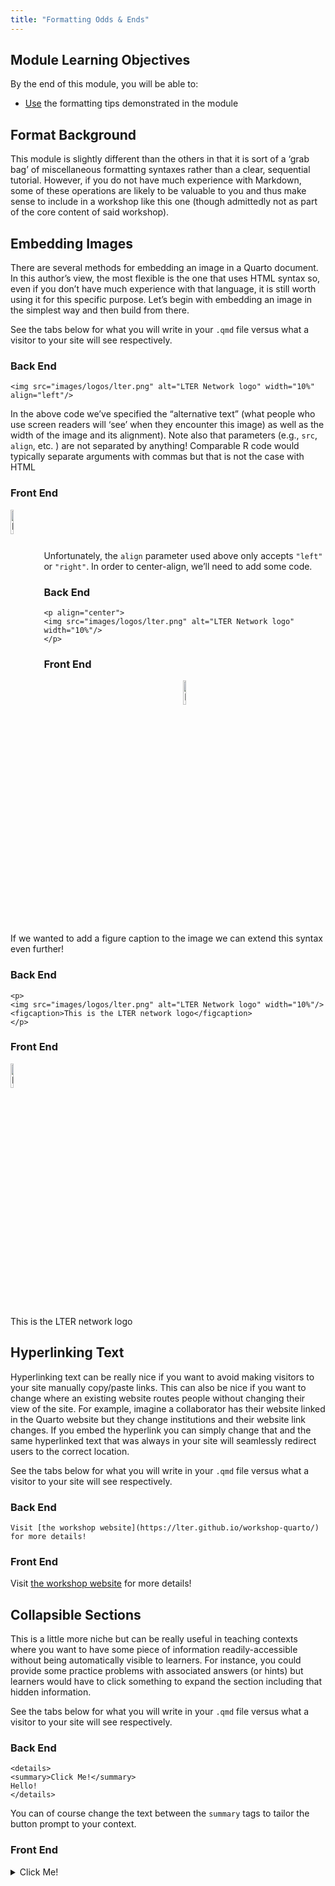 ```yaml
---
title: "Formatting Odds & Ends"
---
```


## Module Learning Objectives

By the end of this module, you will be able to:

- <u>Use</u> the formatting tips demonstrated in the module

## Format Background

This module is slightly different than the others in that it is sort of a 'grab bag' of miscellaneous formatting syntaxes rather than a clear, sequential tutorial. However, if you do not have much experience with Markdown, some of these operations are likely to be valuable to you and thus make sense to include in a workshop like this one (though admittedly not as part of the core content of said workshop).

## Embedding Images

There are several methods for embedding an image in a Quarto document. In this author's view, the most flexible is the one that uses HTML syntax so, even if you don't have much experience with that language, it is still worth using it for this specific purpose. Let's begin with embedding an image in the simplest way and then build from there.

See the tabs below for what you will write in your `.qmd` file versus what a visitor to your site will see respectively.

:::{.panel-tabset}
### Back End

```
<img src="images/logos/lter.png" alt="LTER Network logo" width="10%" align="left"/>
```

In the above code we've specified the "alternative text" (what people who use screen readers will 'see' when they encounter this image) as well as the width of the image and its alignment). Note also that parameters (e.g., `src`, `align`, etc. ) are not separated by anything! Comparable R code would typically separate arguments with commas but that is not the case with HTML

### Front End

<img src="images/logos/lter.png" alt="LTER Network logo" width="10%" align="left"/>

<br>
<br>
<br>

:::

Unfortunately, the `align` parameter used above only accepts `"left"` or `"right"`. In order to center-align, we'll need to add some code.

:::{.panel-tabset}
### Back End

```
<p align="center">
<img src="images/logos/lter.png" alt="LTER Network logo" width="10%"/>
</p>
```
### Front End

<p align="center">
<img src="images/logos/lter.png" alt="LTER Network logo" width="10%"/>
</p>

:::

If we wanted to add a figure caption to the image we can extend this syntax even further!

:::{.panel-tabset}
### Back End

```
<p>
<img src="images/logos/lter.png" alt="LTER Network logo" width="10%"/>
<figcaption>This is the LTER network logo</figcaption>
</p>
```
### Front End

<p>
<img src="images/logos/lter.png" alt="LTER Network logo" width="10%"/>
<figcaption>This is the LTER network logo</figcaption>
</p>

:::

## Hyperlinking Text

Hyperlinking text can be really nice if you want to avoid making visitors to your site manually copy/paste links. This can also be nice if you want to change where an existing website routes people without changing their view of the site. For example, imagine a collaborator has their website linked in the Quarto website but they change institutions and their website link changes. If you embed the hyperlink you can simply change that and the same hyperlinked text that was always in your site will seamlessly redirect users to the correct location.

See the tabs below for what you will write in your `.qmd` file versus what a visitor to your site will see respectively.

:::{.panel-tabset}
### Back End

```
Visit [the workshop website](https://lter.github.io/workshop-quarto/) for more details!
```

### Front End

Visit [the workshop website](https://lter.github.io/workshop-quarto/) for more details!

:::


## Collapsible Sections

This is a little more niche but can be really useful in teaching contexts where you want to have some piece of information readily-accessible without being automatically visible to learners. For instance, you could provide some practice problems with associated answers (or hints) but learners would have to click something to expand the section including that hidden information.

See the tabs below for what you will write in your `.qmd` file versus what a visitor to your site will see respectively.

:::{.panel-tabset}
### Back End

```
<details>
<summary>Click Me!</summary>
Hello!
</details>
```

You can of course change the text between the `summary` tags to tailor the button prompt to your context.

### Front End

<details>
<summary>Click Me!</summary>
Hello!
</details>

:::
